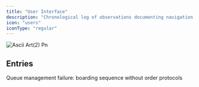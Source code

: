 ```yaml
---
title: "User Interface"
description: "Chronological log of observations documenting navigation methods, input protocols, and interface learning processes."
icon: "users"
iconType: "regular"
---
```


![Ascii Art(2) Pn](/Horizons.svg)

## Entries

<Columns cols={2}>
  <Card title="trg-republike-boarding-20251001" icon="users" iconType="regular" href="/ui-01/trg-republike-boarding-20251001" cta="View">
    Queue management failure: boarding sequence without order protocols
  </Card>
  <Card title="Test" icon="sparkles" href="/ui-01/test">
    
  </Card>
</Columns>

## 